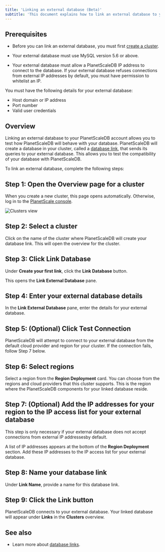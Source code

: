 ```yaml
---
title: 'Linking an external database (Beta)'
subtitle: 'This document explains how to link an external database to your PlanetScaleDB account.'
---
```


## Prerequisites

- Before you can link an external database, you must first [create a cluster](/psdb/creating-cluster).

- Your external database must use MySQL version 5.6 or above.
- Your external database must allow a PlanetScaleDB IP address to connect to the database. If your external database refuses connections from external IP addresses by default, you must have permission to whitelist an IP.

You must have the following details for your external database:

- Host domain or IP address
- Port number
- Valid user credentials

## Overview

Linking an external database to your PlanetScaleDB account allows you to test how PlanetScaleDB will behave with your database. PlanetScaleDB will create a database in your cluster, called a [database link](database-links), that sends its queries to your external database. This allows you to test the compatibility of your database with PlanetScaleDB.

To link an external database, complete the following steps:

## Step 1: Open the Overview page for a cluster

When you create a new cluster, this page opens automatically. Otherwise, log in to the [PlanetScale console](https://console.planetscale.com/).

![Clusters view](/img/v1/clusters-view.png)

## Step 2: Select a cluster

Click on the name of the cluster where PlanetScaleDB will create your database link. This will open the overview for the cluster.

## Step 3: Click Link Database

Under **Create your first link**, click the **Link Database** button.

This opens the **Link External Database** pane.

## Step 4: Enter your external database details

In the **Link External Database** pane, enter the details for your external database.

## Step 5: (Optional) Click Test Connection

PlanetScaleDB will attempt to connect to your external database from the default cloud provider and region for your cluster. If the connection fails, follow Step 7 below.

## Step 6: Select regions

Select a region from the **Region Deployment** card. You can choose from the regions and cloud providers that this cluster supports. This is the region where the PlanetScaleDB components for your linked database reside.

## Step 7: (Optional) Add the IP addresses for your region to the IP access list for your external database

This step is only necessary if your external database does not accept connections from external IP addressesby default.

A list of IP addresses appears at the bottom of the **Region Deployment** section. Add these IP addresses to the IP access list for your external database.

## Step 8: Name your database link

Under **Link Name**, provide a name for this database link.

## Step 9: Click the Link button

PlanetScaleDB connects to your external database. Your linked database will appear under **Links** in the **Clusters** overview.

## See also

- Learn more about [database links](database-links).
